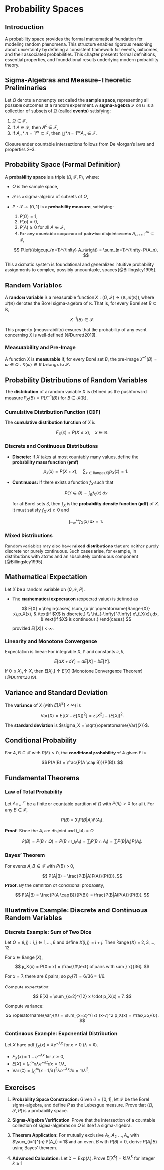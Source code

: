 # Probability Spaces

## Introduction

A probability space provides the formal mathematical foundation for modeling random phenomena. This structure enables rigorous reasoning about uncertainty by defining a consistent framework for events, outcomes, and their associated probabilities. This chapter presents formal definitions, essential properties, and foundational results underlying modern probability theory.

## Sigma-Algebras and Measure-Theoretic Preliminaries

Let $\Omega$ denote a nonempty set called the **sample space**, representing all possible outcomes of a random experiment. A **sigma-algebra** $\mathcal{F}$ on $\Omega$ is a collection of subsets of $\Omega$ (called **events**) satisfying:

1. $\Omega \in \mathcal{F}$,
2. If $A \in \mathcal{F}$, then $A^{c} \in \mathcal{F}$,
3. If ${A_n}*{n=1}^\infty \subset \mathcal{F}$, then $\bigcup*{n=1}^\infty A_n \in \mathcal{F}$.

Closure under countable intersections follows from De Morgan's laws and properties 2–3.

## Probability Space (Formal Definition)

A **probability space** is a triple $(\Omega, \mathcal{F}, P)$, where:

* $\Omega$ is the sample space,
* $\mathcal{F}$ is a sigma-algebra of subsets of $\Omega$,
* $P: \mathcal{F} \to [0, 1]$ is a **probability measure**, satisfying:

  1. $P(\Omega) = 1$,
  2. $P(\emptyset) = 0$,
  3. $P(A) \geq 0$ for all $A \in \mathcal{F}$,
  4. For any countable sequence of pairwise disjoint events ${A_n}_{n=1}^{\infty} \subset \mathcal{F}$,

  $$
  P\left(\bigcup_{n=1}^{\infty} A_n\right) = \sum_{n=1}^{\infty} P(A_n).
  $$

This axiomatic system is foundational and generalizes intuitive probability assignments to complex, possibly uncountable, spaces [@Billingsley1995].

## Random Variables

A **random variable** is a measurable function $X: (\Omega, \mathcal{F}) \to (\mathbb{R}, \mathcal{B}(\mathbb{R}))$, where $\mathcal{B}(\mathbb{R})$ denotes the Borel sigma-algebra of $\mathbb{R}$. That is, for every Borel set $B \subseteq \mathbb{R}$,

$$
X^{-1}(B) \in \mathcal{F}.
$$

This property (measurability) ensures that the probability of any event concerning $X$ is well-defined [@Durrett2019].

### Measurability and Pre-Image

A function $X$ is **measurable** if, for every Borel set $B$, the pre-image $X^{-1}(B) = {\omega \in \Omega : X(\omega) \in B}$ belongs to $\mathcal{F}$.

## Probability Distributions of Random Variables

The **distribution** of a random variable $X$ is defined as the pushforward measure $P_X(B) = P(X^{-1}(B))$ for $B \in \mathcal{B}(\mathbb{R})$.

### Cumulative Distribution Function (CDF)

The **cumulative distribution function** of $X$ is

$$
F_X(x) = P(X \leq x), \quad x \in \mathbb{R}.
$$

### Discrete and Continuous Distributions

* **Discrete:** If $X$ takes at most countably many values, define the **probability mass function (pmf)**

  $$
  p_X(x) = P(X = x), \quad \sum_{x \in \operatorname{Range}(X)} p_X(x) = 1.
  $$
* **Continuous:** If there exists a function $f_X$ such that

  $$
  P(X \in B) = \int_B f_X(x)\,dx
  $$

  for all Borel sets $B$, then $f_X$ is the **probability density function (pdf)** of $X$. It must satisfy $f_X(x) \geq 0$ and

  $$
  \int_{-\infty}^{\infty} f_X(x)\,dx = 1.
  $$

### Mixed Distributions

Random variables may also have **mixed distributions** that are neither purely discrete nor purely continuous. Such cases arise, for example, in distributions with atoms and an absolutely continuous component [@Billingsley1995].

## Mathematical Expectation

Let $X$ be a random variable on $(\Omega, \mathcal{F}, P)$.

* The **mathematical expectation** (expected value) is defined as

  $$
  E[X] =
  \begin{cases}
  \sum_{x \in \operatorname{Range}(X)} x\,p_X(x), & \text{if $X$ is discrete,} \\
  \int_{-\infty}^{\infty} x\,f_X(x)\,dx, & \text{if $X$ is continuous.}
  \end{cases}
  $$

  provided $E[|X|] < \infty$.

### Linearity and Monotone Convergence

Expectation is linear: For integrable $X, Y$ and constants $a, b$,

$$
E[aX + bY] = a E[X] + b E[Y].
$$

If $0 \leq X_n \uparrow X$, then $E[X_n] \uparrow E[X]$ (Monotone Convergence Theorem) [@Durrett2019].

## Variance and Standard Deviation

The **variance** of $X$ (with $E[X^2] < \infty$) is

$$
\operatorname{Var}(X) = E[(X - E[X])^2] = E[X^2] - (E[X])^2.
$$

The **standard deviation** is $\sigma_X = \sqrt{\operatorname{Var}(X)}$.

## Conditional Probability

For $A, B \in \mathcal{F}$ with $P(B) > 0$, the **conditional probability** of $A$ given $B$ is

$$
P(A|B) = \frac{P(A \cap B)}{P(B)}.
$$

## Fundamental Theorems

### Law of Total Probability

Let ${A_i}_{i=1}^{n}$ be a finite or countable partition of $\Omega$ with $P(A_i) > 0$ for all $i$. For any $B \in \mathcal{F}$,

$$
P(B) = \sum_{i} P(B|A_i)P(A_i).
$$

**Proof.**
Since the $A_i$ are disjoint and $\bigcup_{i} A_i = \Omega$,

$$
P(B) = P\left(B \cap \Omega\right) = P\left(B \cap \bigcup_{i} A_i\right) = \sum_{i} P(B \cap A_i) = \sum_{i} P(B|A_i)P(A_i).
$$

### Bayes’ Theorem

For events $A, B \in \mathcal{F}$ with $P(B) > 0$,

$$
P(A|B) = \frac{P(B|A)P(A)}{P(B)}.
$$

**Proof.**
By the definition of conditional probability,

$$
P(A|B) = \frac{P(A \cap B)}{P(B)} = \frac{P(B|A)P(A)}{P(B)}.
$$

## Illustrative Example: Discrete and Continuous Random Variables

### Discrete Example: Sum of Two Dice

Let $\Omega = {(i,j) : i, j \in {1,\ldots,6}}$ and define $X(i,j) = i + j$. Then $\operatorname{Range}(X) = {2,3,\ldots,12}$.

For $x \in \operatorname{Range}(X)$,

$$
p_X(x) = P(X = x) = \frac{\#\text{ of pairs with sum } x}{36}.
$$

For $x = 7$, there are 6 pairs; so $p_X(7) = 6/36 = 1/6$.

Compute expectation:

$$
E[X] = \sum_{x=2}^{12} x \cdot p_X(x) = 7.
$$

Compute variance:

$$
\operatorname{Var}(X) = \sum_{x=2}^{12} (x-7)^2 p_X(x) = \frac{35}{6}.
$$

### Continuous Example: Exponential Distribution

Let $X$ have pdf $f_X(x) = \lambda e^{-\lambda x}$ for $x \geq 0$ ($\lambda > 0$).

* $F_X(x) = 1 - e^{-\lambda x}$ for $x \geq 0$,
* $E[X] = \int_{0}^{\infty} x \lambda e^{-\lambda x} dx = 1/\lambda$,
* $\operatorname{Var}(X) = \int_{0}^{\infty} (x - 1/\lambda)^2 \lambda e^{-\lambda x} dx = 1/\lambda^2$.

## Exercises

1. **Probability Space Construction:**
   Given $\Omega = [0,1]$, let $\mathcal{F}$ be the Borel sigma-algebra, and define $P$ as the Lebesgue measure. Prove that $(\Omega, \mathcal{F}, P)$ is a probability space.

2. **Sigma-Algebra Verification:**
   Prove that the intersection of a countable collection of sigma-algebras on $\Omega$ is itself a sigma-algebra.

3. **Theorem Application:**
   For mutually exclusive $A_1, A_2, \ldots, A_n$ with $\sum_{i=1}^{n} P(A_i) = 1$ and an event $B$ with $P(B) > 0$, derive $P(A_j|B)$ using Bayes' theorem.

4. **Advanced Calculation:**
   Let $X \sim \text{Exp}(\lambda)$. Prove $E[X^k] = k!/\lambda^k$ for integer $k \geq 1$.

